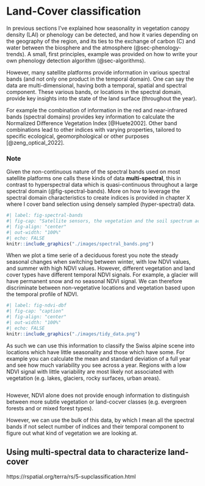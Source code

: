 # Land-Cover classification {#sec-land-cover}

In previous sections I've explained how seasonality in vegetation canopy density (LAI) or phenology can be detected, and how it varies depending on the geography of the region, and its ties to the exchange of carbon (C) and water between the biosphere and the atmosphere (@sec-phenology-trends). A small, first principles, example was provided on how to write your own phenology detection algorithm (@sec-algorithms).

However, many satellite platforms provide information in various spectral bands (and not only one product in the temporal domain). One can say the data are multi-dimensional, having both a temporal, spatial and spectral component. These various bands, or locations in the spectral domain, provide key insights into the state of the land surface (throughout the year).

For example the combination of information in the red and near-infrared bands (spectral domains) provides key information to calculate the Normalized Difference Vegetation Index [@Huete2002]. Other band combinations lead to other indices with varying properties, tailored to specific ecological, geomorphological or other purposes [@zeng_optical_2022]. 

::: callout-note
### Note

Given the non-continuous nature of the spectral bands used on most satellite platforms one calls these kinds of data **multi-spectral**, this in contrast to hyperspectral data which is quasi-continuous throughout a large spectral domain (@fig-spectral-bands). More on how to leverage the spectral domain characteristics to create indices is provided in chapter X where I cover band selection using densely sampled (hyper-spectral) data.

```r
#| label: fig-spectral-bands
#| fig-cap: "Satellite sensors, the vegetation and the soil spectrum across wavelengths. Top: the spectral response range in the atmospheric window of a few widely used satellites109. The coloured blocks and vertical lines illustrate the spectral band range or bandpass for each satellite sensor. Bottom: reflectance of vegetation and soil. These spectral features of vegetation and soil are the foundation of the rationale of vegetation indices and support the design of various vegetation indices. Zeng et al. 2022"
#| fig-align: "center"
#| out-width: "100%"
#| echo: FALSE
knitr::include_graphics("./images/spectral_bands.png")
```

:::

When we plot a time serie of a deciduous forest you note the steady seasonal changes when switching between winter, with low NDVI values, and summer with high NDVI values. However, different vegetation and land cover types have different temporal NDVI signals. For example, a glacier will have permanent snow and no seasonal NDVI signal. We can therefore discriminate between non-vegetative locations and vegetation based upon the temporal profile of NDVI.

```r
#| label: fig-ndvi-dbf
#| fig-cap: "caption"
#| fig-align: "center"
#| out-width: "100%"
#| echo: FALSE
knitr::include_graphics("./images/tidy_data.png")
```

As such we can use this information to classify the Swiss alpine scene into locations which have little seasonality and those which have some. For example you can calculate the mean and standard deviation of a full year and see how much variability you see across a year. Regions with a low NDVI signal with little variability are most likely not associated with vegetation (e.g. lakes, glaciers, rocky surfaces, urban areas).

```r

```


However, NDVI alone does not provide enough information to distinguish between more subtle vegetation or land-cocver classes (e.g. evergreen forests and or mixed forest types).



However, we can use the bulk of this data, by which I mean all the spectral bands if not select number of indices and their temporal component to figure out what kind of vegetation we are looking at.


## Using multi-spectral data to characterize land-cover



https://rspatial.org/terra/rs/5-supclassification.html

